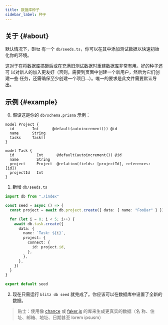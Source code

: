 ```yaml
---
title: 数据库种子
sidebar_label: 种子
---
```


## 关于 {#about}

默认情况下，Blitz 有一个 `db/seeds.ts`，你可以在其中添加测试数据以快速初始
化你的环境。

这对于在将数据库搞砸后或在充满旧测试数据时重建数据库非常有用。好的种子还可
以对新人的加入更友好（否则，需要到页面中创建一个新用户，然后为它们创建一些
任务，还需确保至少创建一个项目...）。唯一的要求是此文件需要默认导出。

## 示例 {#example}

0. 假设这是你的 `db/schema.prisma` 示例：

```prisma
model Project {
  id        Int      @default(autoincrement()) @id
  name      String
  tasks     Task[]
}

model Task {
  id          Int      @default(autoincrement()) @id
  name        String
  project     Project  @relation(fields: [projectId], references: [id])
  projectId   Int
}
```

1. 新增 `db/seeds.ts`

```ts
import db from "./index"

const seed = async () => {
  const project = await db.project.create({ data: { name: "FooBar" } })

  for (let i = 0; i < 5; i++) {
    await db.task.create({
      data: {
        name: `Task: ${i}`,
        project: {
          connect: {
            id: project.id,
          },
        },
      },
    })
  }
}

export default seed
```

2. 现在只需运行 `blitz db seed` 就完成了。你应该可以在数据库中设置了全新的
   数据。

> 贴士：使用像 [chance](https://chancejs.com/) 或
> [faker.js](https://github.com/Marak/Faker.js) 的库来生成更真实的数据（名
> 称、住址、邮箱、地址、日期甚至 lorem ipsusm）
